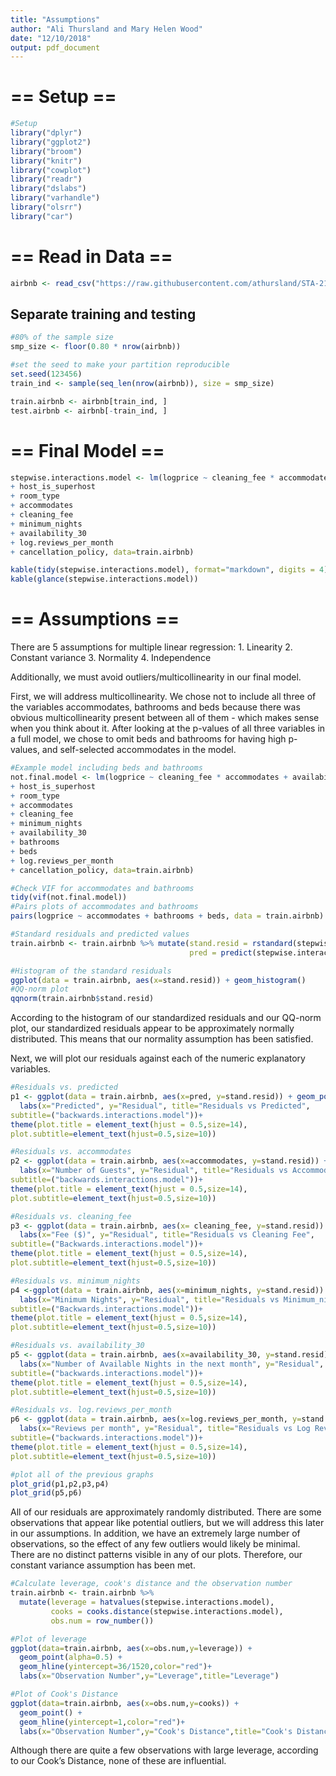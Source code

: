 ```yaml
---
title: "Assumptions"
author: "Ali Thursland and Mary Helen Wood"
date: "12/10/2018"
output: pdf_document
---
```


# == Setup ==

```r
#Setup
library("dplyr")
library("ggplot2")
library("broom")
library("knitr")
library("cowplot")
library("readr")
library("dslabs")
library("varhandle")
library("olsrr")
library("car")
```

# == Read in Data == 

```r
airbnb <- read_csv("https://raw.githubusercontent.com/athursland/STA-210/master/finalairbnb.csv")
```

## Separate training and testing
```r
#80% of the sample size
smp_size <- floor(0.80 * nrow(airbnb))

#set the seed to make your partition reproducible
set.seed(123456)
train_ind <- sample(seq_len(nrow(airbnb)), size = smp_size)

train.airbnb <- airbnb[train_ind, ]
test.airbnb <- airbnb[-train_ind, ]
```

# == Final Model == 

```r
stepwise.interactions.model <- lm(logprice ~ cleaning_fee * accommodates + availability_30 * minimum_nights
+ host_is_superhost
+ room_type
+ accommodates
+ cleaning_fee
+ minimum_nights
+ availability_30
+ log.reviews_per_month
+ cancellation_policy, data=train.airbnb)

kable(tidy(stepwise.interactions.model), format="markdown", digits = 4)
kable(glance(stepwise.interactions.model))
```

# == Assumptions == 

There are 5 assumptions for multiple linear regression:
1. Linearity
2. Constant variance 
3. Normality
4. Independence 

Additionally, we must avoid outliers/multicollinearity in our final model. 

First, we will address multicollinearity. We chose not to include all three of the variables accommodates, bathrooms and beds because there was obvious multicollinearity present between all of them - which makes sense when you think about it. After looking at the p-values of all three variables in a full model, we chose to omit beds and bathrooms for having high p-values, and self-selected accommodates in the model.

```r
#Example model including beds and bathrooms
not.final.model <- lm(logprice ~ cleaning_fee * accommodates + availability_30 * minimum_nights
+ host_is_superhost
+ room_type
+ accommodates
+ cleaning_fee
+ minimum_nights
+ availability_30
+ bathrooms
+ beds
+ log.reviews_per_month
+ cancellation_policy, data=train.airbnb)
```

```r
#Check VIF for accommodates and bathrooms
tidy(vif(not.final.model))
#Pairs plots of accommodates and bathrooms
pairs(logprice ~ accommodates + bathrooms + beds, data = train.airbnb)
```

```r
#Standard residuals and predicted values
train.airbnb <- train.airbnb %>% mutate(stand.resid = rstandard(stepwise.interactions.model),
                                        pred = predict(stepwise.interactions.model))
```

```r
#Histogram of the standard residuals
ggplot(data = train.airbnb, aes(x=stand.resid)) + geom_histogram()
#QQ-norm plot
qqnorm(train.airbnb$stand.resid)
```

According to the histogram of our standardized residuals and our QQ-norm plot, our standardized residuals appear to be approximately normally distributed. This means that our normality assumption has been satisfied. 

Next, we will plot our residuals against each of the numeric explanatory variables.

```r
#Residuals vs. predicted
p1 <- ggplot(data = train.airbnb, aes(x=pred, y=stand.resid)) + geom_point() + 
  labs(x="Predicted", y="Residual", title="Residuals vs Predicted",
subtitle=("backwards.interactions.model"))+
theme(plot.title = element_text(hjust = 0.5,size=14),
plot.subtitle=element_text(hjust=0.5,size=10))

#Residuals vs. accommodates
p2 <- ggplot(data = train.airbnb, aes(x=accommodates, y=stand.resid)) + geom_point() + 
  labs(x="Number of Guests", y="Residual", title="Residuals vs Accommodates",
subtitle=("backwards.interactions.model"))+
theme(plot.title = element_text(hjust = 0.5,size=14),
plot.subtitle=element_text(hjust=0.5,size=10))

#Residuals vs. cleaning_fee
p3 <- ggplot(data = train.airbnb, aes(x= cleaning_fee, y=stand.resid)) + geom_point() + 
  labs(x="Fee ($)", y="Residual", title="Residuals vs Cleaning Fee",
subtitle=("Backwards.interactions.model"))+
theme(plot.title = element_text(hjust = 0.5,size=14),
plot.subtitle=element_text(hjust=0.5,size=10))

#Residuals vs. minimum_nights
p4 <-ggplot(data = train.airbnb, aes(x=minimum_nights, y=stand.resid)) + geom_point() + 
  labs(x="Minimum Nights", y="Residual", title="Residuals vs Minimum_nights",
subtitle=("Backwards.interactions.model"))+
theme(plot.title = element_text(hjust = 0.5,size=14),
plot.subtitle=element_text(hjust=0.5,size=10))

#Residuals vs. availability_30
p5 <- ggplot(data = train.airbnb, aes(x=availability_30, y=stand.resid)) + geom_point() + 
  labs(x="Number of Available Nights in the next month", y="Residual", title="Residuals vs Availability",
subtitle=("backwards.interactions.model"))+
theme(plot.title = element_text(hjust = 0.5,size=14),
plot.subtitle=element_text(hjust=0.5,size=10))

#Residuals vs. log.reviews_per_month
p6 <- ggplot(data = train.airbnb, aes(x=log.reviews_per_month, y=stand.resid)) + geom_point() + 
  labs(x="Reviews per month", y="Residual", title="Residuals vs Log Reviews per month",
subtitle=("backwards.interactions.model"))+
theme(plot.title = element_text(hjust = 0.5,size=14),
plot.subtitle=element_text(hjust=0.5,size=10))
```

```r
#plot all of the previous graphs
plot_grid(p1,p2,p3,p4)
plot_grid(p5,p6)
```

All of our residuals are approximately randomly distributed. There are some observations that appear like potential outliers, but we will address this later in our assumptions. In addition, we have an extremely large number of observations, so the effect of any few outliers would likely be minimal. There are no distinct patterns visible in any of our plots. Therefore, our constant variance assumption has been met. 

```r
#Calculate leverage, cook's distance and the observation number
train.airbnb <- train.airbnb %>%
  mutate(leverage = hatvalues(stepwise.interactions.model), 
         cooks = cooks.distance(stepwise.interactions.model),
         obs.num = row_number())

#Plot of leverage
ggplot(data=train.airbnb, aes(x=obs.num,y=leverage)) + 
  geom_point(alpha=0.5) + 
  geom_hline(yintercept=36/1520,color="red")+
  labs(x="Observation Number",y="Leverage",title="Leverage")

#Plot of Cook's Distance 
ggplot(data=train.airbnb, aes(x=obs.num,y=cooks)) + 
  geom_point() + 
  geom_hline(yintercept=1,color="red")+
  labs(x="Observation Number",y="Cook's Distance",title="Cook's Distance")
```

Although there are quite a few observations with large leverage, according to our Cook's Distance, none of these are influential. 
